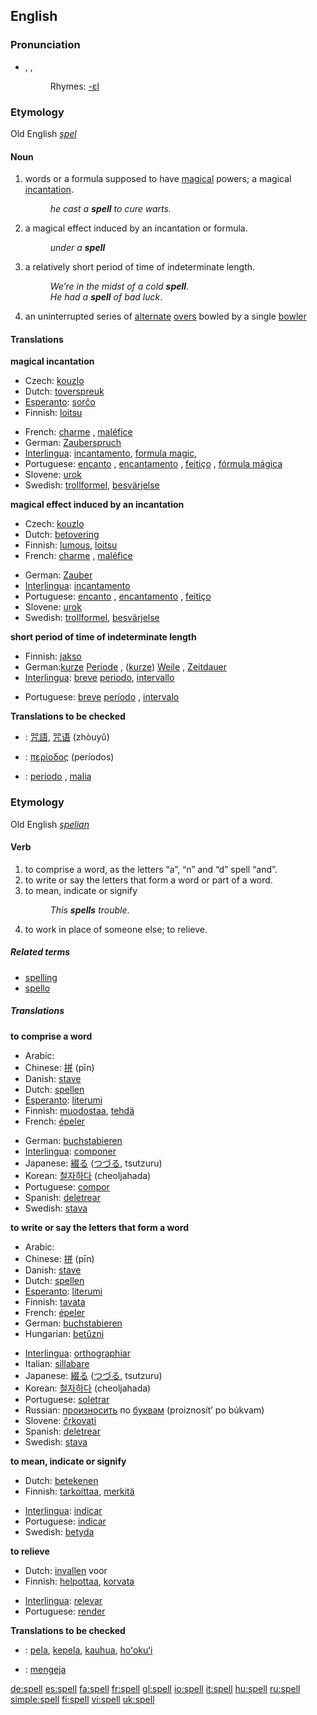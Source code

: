 ==English==

===Pronunciation===
* {{AHD|spĕl}}, {{IPA|/spel/}}, {{SAMPA|/spel/}}
*:Rhymes: [[Rhymes:English:-ɛl|-ɛl]]

===Etymology===
Old English ''[[spel]]''

====Noun====
{{en-noun}}

# words or a formula supposed to have [[magical]] powers; a magical [[incantation]].
#: ''he cast a '''spell''' to cure warts.''
# a magical effect induced by an incantation or formula. 
#: ''under a '''spell'''''
# a relatively short period of time of indeterminate length.
#: ''We’re in the midst of a cold '''spell'''''.
#: ''He had a '''spell''' of bad luck''.
# {{cricket}} an uninterrupted series of [[alternate]] [[over]]s bowled by a single [[bowler]]

====Translations====
'''magical incantation'''
{{top}}
*Czech: [[kouzlo]]
*Dutch: [[toverspreuk]] {{f}}
*[[Esperanto]]: [[sorĉo]]
*Finnish: [[loitsu]]
{{mid}}
*French: [[charme]] {{m}}, [[maléfice]] {{italbrac|for an evil spell}}
*German: [[Zauberspruch]] {{m}}
*[[Interlingua]]: [[incantamento]], [[formula magic]], 
*Portuguese: [[encanto]] {{m}}, [[encantamento]] {{m}}, [[feitiço]] {{m}}, [[fórmula mágica]] {{f}}
*Slovene: [[urok]] {{m}}
*Swedish: [[trollformel]], [[besvärjelse]]
{{bottom}}

'''magical effect induced by an incantation'''
{{top}}
*Czech: [[kouzlo]]
*Dutch: [[betovering]] {{f}}
*Finnish: [[lumous]], [[loitsu]]
*French: [[charme]] {{m}}, [[maléfice]] {{italbrac|for an evil spell}}
{{mid}}
*German: [[Zauber]] {{m}}
*[[Interlingua]]: [[incantamento]]
*Portuguese: [[encanto]] {{m}}, [[encantamento]] {{m}}, [[feitiço]] {{m}}
*Slovene: [[urok]] {{m}}
*Swedish: [[trollformel]], [[besvärjelse]]
{{bottom}}

'''short period of time of indeterminate length'''
{{top}}
*Finnish: [[jakso]]
*German:[[kurze]] [[Periode]] {{f}}, ([[kurze]]) [[Weile]] {{f}}, [[Zeitdauer]] {{f}}
*[[Interlingua]]: [[breve]] [[periodo]], [[intervallo]]
{{mid}}
*Portuguese: [[breve]] [[período]] {{m}}, [[intervalo]] {{m}}
{{bottom}}

'''Translations to be checked'''
{{checktrans}}
*{{ttbc|Chinese}}: [[咒語]], [[咒语]] (zhòuyǔ)
*{{ttbc|Greek}}: [[περίοδος]] {{f}} (períodos)
*{{ttbc|Italian}}: [[periodo]] {{m}}, [[malia]] {{f}}

===Etymology===
Old English ''[[spelian]]''

====Verb====
{{en-verb|spells|spelling|'''[[spelled]] '''or''' [[spelt]]'''}}

# to comprise a word, as the letters “a”, “n” and “d” spell “and”.
# to write or say the letters that form a word or part of a word. 
# to mean, indicate or signify
#: ''This '''spells''' trouble''.
# to work in place of someone else; to relieve.

=====Related terms=====
*[[spelling]]
*[[spello]]

=====Translations=====
'''to comprise a word'''
{{top}}
*Arabic: {{ARchar|[[تهجئ]]}} {{Unicode|(tahájja’)}}
*Chinese: [[拼]] (pīn)
*Danish: [[stave]]
*Dutch: [[spellen]]
*[[Esperanto]]: [[literumi]]
*Finnish: [[muodostaa]], [[tehdä]]
*French: [[épeler]]
{{mid}}
*German: [[buchstabieren]]
*[[Interlingua]]: [[componer]]
*Japanese: [[綴る]] ([[つづる]], tsutzuru)
*Korean: [[철자하다]] (cheoljahada)
*Portuguese: [[compor]]
*Spanish: [[deletrear]]
*Swedish: [[stava]]
{{bottom}}

'''to write or say the letters that form a word'''
{{top}}
*Arabic: {{ARchar|[[تهجئ]]}} {{Unicode|(tahájja’)}}
*Chinese: [[拼]] (pīn)
*Danish: [[stave]]
*Dutch: [[spellen]]
*[[Esperanto]]: [[literumi]]
*Finnish: [[tavata]]
*French: [[épeler]]
*German: [[buchstabieren]]
*Hungarian: [[betűzni]]
{{mid}}
*[[Interlingua]]: [[orthographiar]]
*Italian: [[sillabare]]
*Japanese: [[綴る]] ([[つづる]], tsutzuru)
*Korean: [[철자하다]] (cheoljahada)
*Portuguese: [[soletrar]]
*Russian: [[произносить]] по [[буква|буквам]] (proiznosít’ po búkvam)
*Slovene: [[črkovati]]
*Spanish: [[deletrear]]
*Swedish: [[stava]]
{{bottom}}

'''to mean, indicate or signify'''
{{top}}
*Dutch: [[betekenen]]
*Finnish: [[tarkoittaa]], [[merkitä]]
{{mid}}
*[[Interlingua]]: [[indicar]]
*Portuguese: [[indicar]]
*Swedish: [[betyda]]
{{bottom}}

'''to relieve'''
{{top}}
*Dutch: [[invallen]] voor
*Finnish: [[helpottaa]], [[korvata]] 
{{mid}}
*[[Interlingua]]: [[relevar]]
*Portuguese: [[render]]
{{bottom}}

'''Translations to be checked'''
{{checktrans}}
*{{ttbc|Hawaiian}}: [[pela]], [[kepela]], [[kauhua]], [[hoʻokuʻi]]
*{{ttbc|Indonesian}}: [[eja|mengeja]]

[[de:spell]]
[[es:spell]]
[[fa:spell]]
[[fr:spell]]
[[gl:spell]]
[[io:spell]]
[[it:spell]]
[[hu:spell]]
[[ru:spell]]
[[simple:spell]]
[[fi:spell]]
[[vi:spell]]
[[uk:spell]]